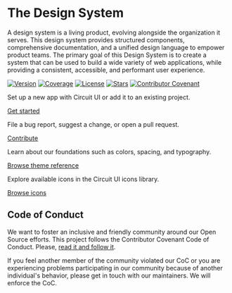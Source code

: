 
<Meta title="Introduction/Welcome" />

# The Design System 

<Intro>
  A design system is a living product, evolving alongside the organization it serves. This design system provides structured components, comprehensive documentation, and a unified design language to empower product teams. The 
  primary goal of this Design System is to create a system that can be used to build a wide variety of
  web applications, while providing a consistent, accessible, and performant
  user experience.
</Intro>

[![Version](https://img.shields.io/npm/v/@sumup-oss/circuit-ui)](https://www.npmjs.com/package/@sumup-oss/circuit-ui) [![Coverage](https://img.shields.io/codecov/c/github/sumup-oss/circuit-ui)](https://codecov.io/gh/sumup-oss/circuit-ui) [![License](https://img.shields.io/github/license/sumup-oss/circuit-ui)](https://github.com/sumup-oss/circuit-ui/tree/main/LICENSE) [![Stars](https://img.shields.io/github/stars/sumup-oss/circuit-ui?style=social)](https://github.com/sumup-oss/circuit-ui/)
[![Contributor Covenant](https://img.shields.io/badge/Contributor%20Covenant-2.1-4baaaa.svg)](code_of_conduct.md)


<Teaser title="Getting started">

Set up a new app with Circuit UI or add it to an existing project.

[Get started](Introduction/Getting-Started/Docs)

</Teaser>

<Teaser title="Contributing">

File a bug report, suggest a change, or open a pull request.

[Contribute](Contributing/Overview/Docs)

</Teaser>

<Teaser title="Design tokens">

Learn about our foundations such as colors, spacing, and typography.

[Browse theme reference](Features/Theme/Docs)

</Teaser>

<Teaser title="Icons">

Explore available icons in the Circuit UI icons library.

[Browse icons](Features/Icons/Docs)

</Teaser>

<div style={{ clear: 'both', height: '2rem' }} />

## Code of Conduct

We want to foster an inclusive and friendly community around our Open Source efforts. This project follows the Contributor Covenant Code of Conduct. Please, [read it and follow it](https://www.contributor-covenant.org/version/2/1/code_of_conduct/).

If you feel another member of the community violated our CoC or you are experiencing problems participating in our community because of another individual's behavior, please get in touch with our maintainers. We will enforce the CoC.
